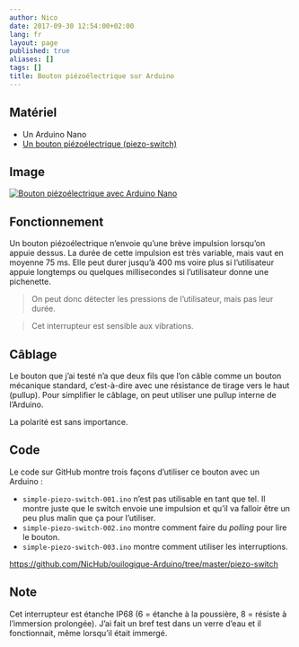 ```yaml
---
author: Nico
date: 2017-09-30 12:54:00+02:00
lang: fr
layout: page
published: true
aliases: []
tags: []
title: Bouton piézoélectrique sur Arduino
---
```


## Matériel

-   Un Arduino Nano
-   [Un bouton piézoélectrique (piezo-switch)][2]

## Image

[![Bouton piézoélectrique avec Arduino Nano][img_1]][img_1]

[img_1]: ./images/2017-09-30-piezo-switch-001-lowres.jpg

## Fonctionnement

Un bouton piézoélectrique n’envoie qu’une brève impulsion lorsqu’on appuie dessus. La durée de cette impulsion est très variable, mais vaut en moyenne 75 ms. Elle peut durer jusqu’à 400 ms voire plus si l’utilisateur appuie longtemps ou quelques millisecondes si l’utilisateur donne une pichenette.

> On peut donc détecter les pressions de l’utilisateur, mais pas leur durée.

> Cet interrupteur est sensible aux vibrations.

## Câblage

Le bouton que j’ai testé n’a que deux fils que l’on câble comme un bouton mécanique standard, c’est-à-dire avec une résistance de tirage vers le haut (pullup). Pour simplifier le câblage, on peut utiliser une pullup interne de l’Arduino.

La polarité est sans importance.

## Code

Le code sur GitHub montre trois façons d’utiliser ce bouton avec un Arduino :

-   `simple-piezo-switch-001.ino` n’est pas utilisable en tant que tel. Il montre juste que le switch envoie une impulsion et qu’il va falloir être un peu plus malin que ça pour l’utiliser.
-   `simple-piezo-switch-002.ino` montre comment faire du _polling_ pour lire le bouton.
-   `simple-piezo-switch-003.ino` montre comment utiliser les interruptions.

[https://github.com/NicHub/ouilogique-Arduino/tree/master/piezo-switch][1]

## Note

Cet interrupteur est étanche IP68 (6 = étanche à la poussière, 8 = résiste à l’immersion prolongée). J’ai fait un bref test dans un verre d’eau et il fonctionnait, même lorsqu’il était immergé.

[1]: https://github.com/NicHub/ouilogique-Arduino/tree/master/piezo-switch
[2]: https://fr.aliexpress.com/item/ONPOW-16mm-piezo-commutateur-IP68-CE-RoHS-PS165Z10YNT1/32670308839.html
